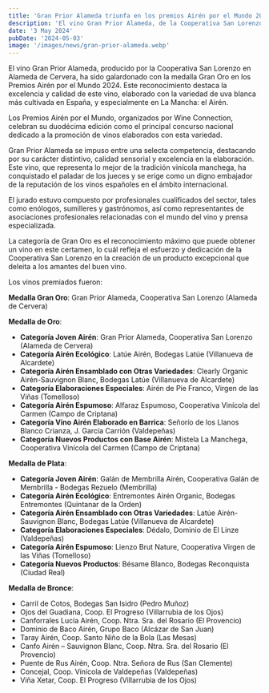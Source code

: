 ```yaml
---
title: 'Gran Prior Alameda triunfa en los premios Airén por el Mundo 2024'
description: 'El vino Gran Prior Alameda, de la Cooperativa San Lorenzo en Alameda de Cervera, gana la medalla Gran Oro en los Premios Airén por el Mundo 2024.'
date: '3 May 2024'
pubDate: '2024-05-03'
image: '/images/news/gran-prior-alameda.webp'
---
```


El vino Gran Prior Alameda, producido por la Cooperativa San Lorenzo en Alameda de Cervera, ha sido galardonado con la medalla Gran Oro en los Premios Airén por el Mundo 2024. Este reconocimiento destaca la excelencia y calidad de este vino, elaborado con la variedad de uva blanca más cultivada en España, y especialmente en La Mancha: el Airén.

Los Premios Airén por el Mundo, organizados por Wine Connection, celebran su duodécima edición como el principal concurso nacional dedicado a la promoción de vinos elaborados con esta variedad.

Gran Prior Alameda se impuso entre una selecta competencia, destacando por su carácter distintivo, calidad sensorial y excelencia en la elaboración. Este vino, que representa lo mejor de la tradición vinícola manchega, ha conquistado el paladar de los jueces y se erige como un digno embajador de la reputación de los vinos españoles en el ámbito internacional.

El jurado estuvo compuesto por profesionales cualificados del sector, tales como enólogos, sumilleres y gastrónomos, así como representantes de asociaciones profesionales relacionadas con el mundo del vino y prensa especializada.

La categoría de Gran Oro es el reconocimiento máximo que puede obtener un vino en este certamen, lo cuál refleja el esfuerzo y dedicación de la Cooperativa San Lorenzo en la creación de un producto excepcional que deleita a los amantes del buen vino.

Los vinos premiados fueron:

**Medalla Gran Oro**: Gran Prior Alameda, Cooperativa San Lorenzo (Alameda de Cervera)

**Medalla de Oro**:

- **Categoría Joven Airén**: Gran Prior Alameda, Cooperativa San Lorenzo (Alameda de Cervera)
- **Categoría Airén Ecológico**: Latúe Airén, Bodegas Latúe (Villanueva de Alcardete)
- **Categoría Airén Ensamblado con Otras Variedades**: Clearly Organic Airén-Sauvignon Blanc, Bodegas Latúe (Villanueva de Alcardete)
- **Categoría Elaboraciones Especiales**: Airén de Pie Franco, Virgen de las Viñas (Tomelloso)
- **Categoría Airén Espumoso**: Alfaraz Espumoso, Cooperativa Vinícola del Carmen (Campo de Criptana)
- **Categoría Vino Airén Elaborado en Barrica**: Señorío de los Llanos Blanco Crianza, J. García Carrión (Valdepeñas)
- **Categoría Nuevos Productos con Base Airén**: Mistela La Manchega, Cooperativa Vinícola del Carmen (Campo de Criptana)

**Medalla de Plata**:

- **Categoría Joven Airén**: Galán de Membrilla Airén, Cooperativa Galán de Membrilla - Bodegas Rezuelo (Membrilla)
- **Categoría Airén Ecológico**: Entremontes Airén Organic, Bodegas Entremontes (Quintanar de la Orden)
- **Categoría Airén Ensamblado con Otras Variedades**: Latúe Airén-Sauvignon Blanc, Bodegas Latúe (Villanueva de Alcardete)
- **Categoría Elaboraciones Especiales**: Dédalo, Dominio de El Linze (Valdepeñas)
- **Categoría Airén Espumoso**: Lienzo Brut Nature, Cooperativa Virgen de las Viñas (Tomelloso)
- **Categoría Nuevos Productos**: Bésame Blanco, Bodegas Reconquista (Ciudad Real)

**Medalla de Bronce**:

- Carril de Cotos, Bodegas San Isidro (Pedro Muñoz)
- Ojos del Guadiana, Coop. El Progreso (Villarrubia de los Ojos)
- Canforrales Lucía Airén, Coop. Ntra. Sra. del Rosario (El Provencio)
- Dominio de Baco Airén, Grupo Baco (Alcázar de San Juan)
- Taray Airén, Coop. Santo Niño de la Bola (Las Mesas)
- Canfo Airén – Sauvignon Blanc, Coop. Ntra. Sra. del Rosario (El Provencio)
- Puente de Rus Airén, Coop. Ntra. Señora de Rus (San Clemente)
- Concejal, Coop. Vinícola de Valdepeñas (Valdepeñas)
- Viña Xetar, Coop. El Progreso (Villarrubia de los Ojos)
